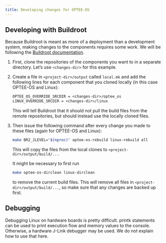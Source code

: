 ```yaml
---
title: Developing changes for OPTEE-OS
---
```


## Developing with Buildroot

Because Buildroot is meant as more of a deployment than a development system, making changes to the components requires some work. We will be following the [Buildroot documentation](https://buildroot.org/downloads/manual/manual.html#_using_buildroot_during_development).

1. First, clone the repositories of the components you want to in a separate directory. Let's use `<changes-dir>` for this example.
2. Create a file in `<project-dir>/output` called `local.mk` and add the following lines for each component that you cloned locally (in this case OPTEE-OS and Linux):

   ``` txt
   OPTEE_OS_OVERRIDE_SRCDIR = <changes-dir>/optee_os
   LINUX_OVERRIDE_SRCDIR = <changes-dir>/linux
   ```

   This will tell Buildroot that it should not pull the build files from the remote repositories, but should instead use the locally cloned files.
3. Then issue the following command after every change you made to these files (again for OPTEE-OS and Linux):

   ``` bash
   make BR2_JLEVEL="$(nproc)" optee-os-rebuild linux-rebuild all
   ```

   This will copy the files from the local clones to `<project-dir>/output/build/...`

   :::{.callout-note}
   It might be necessary to first run

   ``` bash
   make optee-os-dirclean linux-dirclean
   ```

   to remove the current build files. This *will* remove all files in `<project-dir>/output/build/...`, so make sure that any changes are backed up first.
   :::

## Debugging

Debugging Linux on hardware boards is pretty difficult. printk statements can be used to print execution flow and memory values to the console. Otherwise, a hardware J-Link debugger may be used. We do not explain how to use that here.

